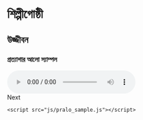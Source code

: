 # শিল্পীগোষ্ঠী {#group} 

## উজ্জীবন 

### প্রত্যাশার আলো স্যাম্পল 

<audio id="audio" controls autoplay>
  <source src="" />
    </audio>
   <div onclick="klikaj()"><span>Next</span></div>
<script>
function klikaj() {
    tracks.next();
    audio.src = tracks.play();
    audio.load();
    audio.play();
}
</script>
    <script src="js/pralo_sample.js"></script>
